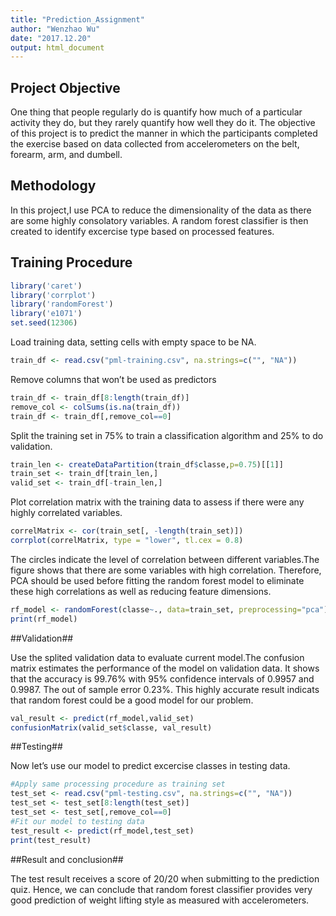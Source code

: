 ```yaml
---
title: "Prediction_Assignment"
author: "Wenzhao Wu"
date: "2017.12.20"
output: html_document
---
```



## Project Objective

One thing that people regularly do is quantify how much of a particular activity they do, but they rarely quantify how well they do it. The objective of this project is to predict the manner in which the participants completed the exercise based on data collected from accelerometers on the belt, forearm, arm, and dumbell.

## Methodology

In this project,I use PCA to reduce the dimensionality of the data as there are some highly consolatory variables. A random forest classifier is then created to identify excercise type based on processed features.  


## Training Procedure

```r
library('caret')
library('corrplot')
library('randomForest')
library('e1071')
set.seed(12306)
```


Load training data, setting cells with empty space to be NA.

```r
train_df <- read.csv("pml-training.csv", na.strings=c("", "NA"))
```

Remove columns that won't be used as predictors

```r
train_df <- train_df[8:length(train_df)]
remove_col <- colSums(is.na(train_df))
train_df <- train_df[,remove_col==0]
```

Split the training set in 75% to train a classification algorithm and 25% to do validation.

```r
train_len <- createDataPartition(train_df$classe,p=0.75)[[1]]
train_set <- train_df[train_len,]
valid_set <- train_df[-train_len,]
```

Plot correlation matrix with the training data to assess if there were any highly correlated variables. 

```r
correlMatrix <- cor(train_set[, -length(train_set)])
corrplot(correlMatrix, type = "lower", tl.cex = 0.8)
```

The circles indicate the level of correlation between different variables.The figure shows that there are some variables with high correlation. Therefore, PCA should be used before fitting the random forest model to eliminate these high correlations as well as reducing feature dimensions.

```r
rf_model <- randomForest(classe~., data=train_set, preprocessing="pca")
print(rf_model)
```


##Validation##

Use the splited validation data to evaluate current model.The confusion matrix estimates the performance of the model on validation data. It shows that the accuracy is 99.76% with 95% confidence intervals of 0.9957 and 0.9987. The out of sample error 0.23%. This highly accurate result indicats that random forest could be a good model for our problem.

```r
val_result <- predict(rf_model,valid_set)
confusionMatrix(valid_set$classe, val_result)
```


##Testing##

Now let's use our model to predict excercise classes in testing data.

```r
#Apply same processing procedure as training set
test_set <- read.csv("pml-testing.csv", na.strings=c("", "NA"))
test_set <- test_set[8:length(test_set)]
test_set <- test_set[,remove_col==0]
#Fit our model to testing data
test_result <- predict(rf_model,test_set)
print(test_result)
```

##Result and conclusion##

The test result receives a score of 20/20 when submitting to the prediction quiz. Hence, we can conclude that random forest classifier provides very good prediction of weight lifting style as measured with accelerometers.
















